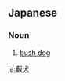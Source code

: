 ==Japanese==
{{ja-kanjitab|やぶ|いぬ|yomi=k}}

===Noun===
{{ja-noun|やぶいぬ|ヤブイヌ}}

# [[bush dog]]

[[ja:藪犬]]